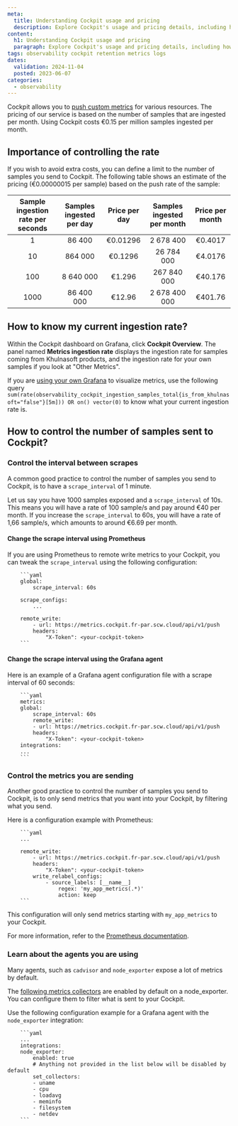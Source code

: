 ```yaml
---
meta:
  title: Understanding Cockpit usage and pricing
  description: Explore Cockpit's usage and pricing details, including how to manage and optimize costs by controlling the amount of metrics ingested. Learn to adjust scrape intervals and filter metrics effectively, ensuring efficient resource monitoring without unnecessary expenses.
content:
  h1: Understanding Cockpit usage and pricing
  paragraph: Explore Cockpit's usage and pricing details, including how to manage and optimize costs by controlling the amount of metrics ingested. Learn to adjust scrape intervals and filter metrics effectively, ensuring efficient resource monitoring without unnecessary expenses.
tags: observability cockpit retention metrics logs
dates:
  validation: 2024-11-04
  posted: 2023-06-07
categories:
  - observability
---
```



Cockpit allows you to [push custom metrics](/observability/cockpit/how-to/send-metrics-logs-to-cockpit/) for various resources. The pricing of our service is based on the number of samples that are ingested per month.
Using Cockpit costs €0.15 per million samples ingested per month.

## Importance of controlling the rate

If you wish to avoid extra costs, you can define a limit to the number of samples you send to Cockpit.
The following table shows an estimate of the pricing (€0.00000015 per sample) based on the push rate of the sample:


| Sample ingestion rate per seconds | Samples ingested per day | Price per day | Samples ingested per month | Price per month |
|:---------------------------------:|:------------------------:|:-------------:|:--------------------------:|:---------------:|
|                 1                 |         86 400           |   €0.01296    |         2 678 400          |     €0.4017     |
|                10                 |         864 000          |   €0.1296     |        26 784 000          |     €4.0176     |
|                100                |        8 640 000         |    €1.296     |        267 840 000         |     €40.176     |
|               1000                |       86 400 000         |    €12.96     |       2 678 400 000        |     €401.76     |

## How to know my current ingestion rate?

Within the Cockpit dashboard on Grafana, click **Cockpit Overview**. The panel named **Metrics ingestion rate** displays the ingestion rate for samples coming from Khulnasoft products, and the ingestion rate for your own samples if you look at "Other Metrics".

If you are [using your own Grafana](/tutorials/using-own-grafana/) to visualize metrics, use the following query `sum(rate(observability_cockpit_ingestion_samples_total{is_from_khulnasoft="false"}[5m])) OR on() vector(0)` to know what your current ingestion rate is.

## How to control the number of samples sent to Cockpit?

### Control the interval between scrapes

A common good practice to control the number of samples you send to Cockpit, is to have a `scrape_interval` of 1 minute.

Let us say you have 1000 samples exposed and a `scrape_interval` of 10s. This means you will have a rate of 100 sample/s and pay around €40 per month.
If you increase the `scrape_interval` to 60s, you will have a rate of 1,66 sample/s, which amounts to around €6.69 per month.

#### Change the scrape interval using Prometheus

If you are using Prometheus to remote write metrics to your Cockpit, you can tweak the `scrape_interval` using the following configuration:

        ```yaml
        global:
            scrape_interval: 60s
        
        scrape_configs:
            ...

        remote_write:
            - url: https://metrics.cockpit.fr-par.scw.cloud/api/v1/push
            headers:
                "X-Token": <your-cockpit-token>
        ```

#### Change the scrape interval using the Grafana agent

Here is an example of a Grafana agent configuration file with a scrape interval of 60 seconds:

        ```yaml
        metrics:
        global:
            scrape_interval: 60s
            remote_write:
            - url: https://metrics.cockpit.fr-par.scw.cloud/api/v1/push
            headers:
                "X-Token": <your-cockpit-token>
        integrations:
        ...
        ```
### Control the metrics you are sending

Another good practice to control the number of samples you send to Cockpit, is to only send metrics that you want into your Cockpit, by filtering what you send.

Here is a configuration example with Prometheus:

        ```yaml
        ...

        remote_write:
            - url: https://metrics.cockpit.fr-par.scw.cloud/api/v1/push
            headers:
                "X-Token": <your-cockpit-token>
            write_relabel_configs:
                - source_labels: [__name__]
                    regex: 'my_app_metrics(.*)'
                    action: keep
        ```

This configuration will only send metrics starting with `my_app_metrics` to your Cockpit.

For more information, refer to the [Prometheus documentation](https://prometheus.io/docs/prometheus/latest/configuration/configuration/#relabel_config).

### Learn about the agents you are using

Many agents, such as `cadvisor` and `node_exporter` expose a lot of metrics by default.

The [following metrics collectors](https://github.com/prometheus/node_exporter#enabled-by-default) are enabled by default on a node_exporter. You can configure them to filter what is sent to your Cockpit.

Use the following configuration example for a Grafana agent with the `node_exporter` integration:

        ```yaml
        ...
        integrations:
        node_exporter:
            enabled: true
            # Anything not provided in the list below will be disabled by default
            set_collectors:
            - uname
            - cpu
            - loadavg
            - meminfo
            - filesystem
            - netdev
        ```
